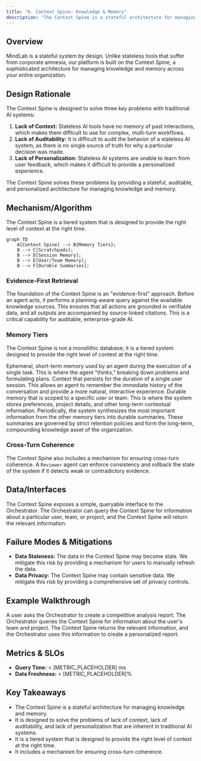 ```yaml
---
title: "6. Context Spine: Knowledge & Memory"
description: "The Context Spine is a stateful architecture for managing knowledge and memory across your entire organization."
---
```


## Overview

MindLab is a stateful system by design. Unlike stateless tools that suffer from corporate amnesia, our platform is built on the Context Spine, a sophisticated architecture for managing knowledge and memory across your entire organization.

## Design Rationale

The Context Spine is designed to solve three key problems with traditional AI systems:

1.  **Lack of Context:** Stateless AI tools have no memory of past interactions, which makes them difficult to use for complex, multi-turn workflows.
2.  **Lack of Auditability:** It is difficult to audit the behavior of a stateless AI system, as there is no single source of truth for why a particular decision was made.
3.  **Lack of Personalization:** Stateless AI systems are unable to learn from user feedback, which makes it difficult to provide a personalized experience.

The Context Spine solves these problems by providing a stateful, auditable, and personalized architecture for managing knowledge and memory.

## Mechanism/Algorithm

The Context Spine is a tiered system that is designed to provide the right level of context at the right time.

```mermaid
graph TD
    A[Context Spine] --> B{Memory Tiers};
    B --> C[Scratchpads];
    B --> D[Session Memory];
    B --> E[User/Team Memory];
    B --> F[Durable Summaries];
```

### Evidence-First Retrieval

The foundation of the Context Spine is an "evidence-first" approach. Before an agent acts, it performs a planning-aware query against the available knowledge sources. This ensures that all actions are grounded in verifiable data, and all outputs are accompanied by source-linked citations. This is a critical capability for auditable, enterprise-grade AI.

### Memory Tiers

The Context Spine is not a monolithic database; it is a tiered system designed to provide the right level of context at the right time.

<AccordionGroup>
  <Accordion title="Scratchpads">
    Ephemeral, short-term memory used by an agent during the execution of a single task. This is where the agent "thinks," breaking down problems and formulating plans.
  </Accordion>
  <Accordion title="Session Memory">
    Context that persists for the duration of a single user session. This allows an agent to remember the immediate history of the conversation and provide a more natural, interactive experience.
  </Accordion>
  <Accordion title="User/Team Memory">
    Durable memory that is scoped to a specific user or team. This is where the system stores preferences, project details, and other long-term contextual information.
  </Accordion>
  <Accordion title="Durable Summaries">
    Periodically, the system synthesizes the most important information from the other memory tiers into durable summaries. These summaries are governed by strict retention policies and form the long-term, compounding knowledge asset of the organization.
  </Accordion>
</AccordionGroup>

### Cross-Turn Coherence

The Context Spine also includes a mechanism for ensuring cross-turn coherence. A `Reviewer` agent can enforce consistency and rollback the state of the system if it detects weak or contradictory evidence.

## Data/Interfaces

The Context Spine exposes a simple, queryable interface to the Orchestrator. The Orchestrator can query the Context Spine for information about a particular user, team, or project, and the Context Spine will return the relevant information.

## Failure Modes & Mitigations

-   **Data Staleness:** The data in the Context Spine may become stale. We mitigate this risk by providing a mechanism for users to manually refresh the data.
-   **Data Privacy:** The Context Spine may contain sensitive data. We mitigate this risk by providing a comprehensive set of privacy controls.

## Example Walkthrough

A user asks the Orchestrator to create a competitive analysis report. The Orchestrator queries the Context Spine for information about the user's team and project. The Context Spine returns the relevant information, and the Orchestrator uses this information to create a personalized report.

## Metrics & SLOs

-   **Query Time:** < [METRIC_PLACEHOLDER] ms
-   **Data Freshness:** > [METRIC_PLACEHOLDER]%

## Key Takeaways

-   The Context Spine is a stateful architecture for managing knowledge and memory.
-   It is designed to solve the problems of lack of context, lack of auditability, and lack of personalization that are inherent in traditional AI systems.
-   It is a tiered system that is designed to provide the right level of context at the right time.
-   It includes a mechanism for ensuring cross-turn coherence.